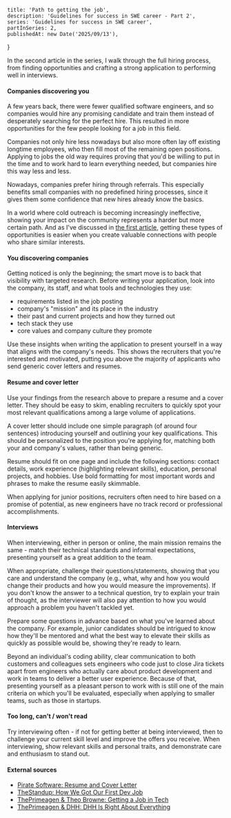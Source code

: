     title: 'Path to getting the job',
    description: 'Guidelines for success in SWE career - Part 2',
    series: 'Guidelines for success in SWE career',
    partInSeries: 2,
    publishedAt: new Date('2025/09/13'),
}

In the second article in the series, I walk through the full hiring process, from finding opportunities and crafting a strong application to performing well in interviews.

#### Companies discovering you

A few years back, there were fewer qualified software engineers, and so companies would hire any promising candidate and train them instead of desperately searching for the perfect hire. This resulted in more opportunities for the few people looking for a job in this field.

Companies not only hire less nowadays but also more often lay off existing longtime employees, who then fill most of the remaining open positions.
Applying to jobs the old way requires proving that you'd be willing to put in the time and to work hard to learn everything needed, but companies hire this way less and less.

Nowadays, companies prefer hiring through referrals. This especially benefits small companies with no predefined hiring processes, since it gives them some confidence that new hires already know the basics.

In a world where cold outreach is becoming increasingly ineffective, showing your impact on the community represents a harder but more certain path. And as I've discussed in [the first article](https://subbyte.net/blog/prepare-yourself), getting these types of opportunities is easier when you create valuable connections with people who share similar interests.

#### You discovering companies

Getting noticed is only the beginning; the smart move is to back that visibility with targeted research. Before writing your application, look into the company, its staff, and what tools and technologies they use:
- requirements listed in the job posting
- company's "mission" and its place in the industry
- their past and current projects and how they turned out
- tech stack they use
- core values and company culture they promote

Use these insights when writing the application to present yourself in a way that aligns with the company's needs. This shows the recruiters that you're interested and motivated, putting you above the majority of applicants who send generic cover letters and resumes.

#### Resume and cover letter

Use your findings from the research above to prepare a resume and a cover letter. They should be easy to skim, enabling recruiters to quickly spot your most relevant qualifications among a large volume of applications.

A cover letter should include one simple paragraph (of around four sentences) introducing yourself and outlining your key qualifications. This should be personalized to the position you're applying for, matching both your and company's values, rather than being generic.

Resume should fit on one page and include the following sections: contact details, work experience (highlighting relevant skills), education, personal projects, and hobbies. Use bold formatting for most important words and phrases to make the resume easily skimmable.

When applying for junior positions, recruiters often need to hire based on a promise of potential, as new engineers have no track record or professional accomplishments.

#### Interviews

When interviewing, either in person or online, the main mission remains the same - match their technical standards and informal expectations, presenting yourself as a great addition to the team.

When appropriate, challenge their questions/statements, showing that you care and understand the company (e.g., what, why and how you would change their products and how you would measure the improvements). If you don't know the answer to a technical question, try to explain your train of thought, as the interviewer will also pay attention to how you would approach a problem you haven't tackled yet.

Prepare some questions in advance based on what you've learned about the company. For example, junior candidates should be intrigued to know how they'll be mentored and what the best way to elevate their skills as quickly as possible would be, showing they're ready to learn.

Beyond an individual's coding ability, clear communication to both customers and colleagues sets engineers who code just to close Jira tickets apart from engineers who actually care about product development and work in teams to deliver a better user experience. Because of that, presenting yourself as a pleasant person to work with is still one of the main criteria on which you'll be evaluated, especially when applying to smaller teams, such as those in startups.

#### Too long, can't / won't read

Try interviewing often - if not for getting better at being interviewed, then to challenge your current skill level and improve the offers you receive. When interviewing, show relevant skills and personal traits, and demonstrate care and enthusiasm to stand out.

#### External sources

- [Pirate Software:  Resume and Cover Letter](https://youtu.be/Di5Q35-t4A4?si=aRCqVjZjTAW5QUEB)
- [TheStandup: How We Got Our First Dev Job](https://youtu.be/_CwpzZ8AVio?si=NaHxm1OqPJI_Z3mj)
- [ThePrimeagen & Theo Browne: Getting a Job in Tech](https://youtu.be/MZRs6w-Qy2U?si=w6CvMKZH_OMDVaSS)
- [ThePrimeagen & DHH: DHH Is Right About Everything](https://youtu.be/mTa2d3OLXhg?si=oVjXoGBbXC61sz6e)
